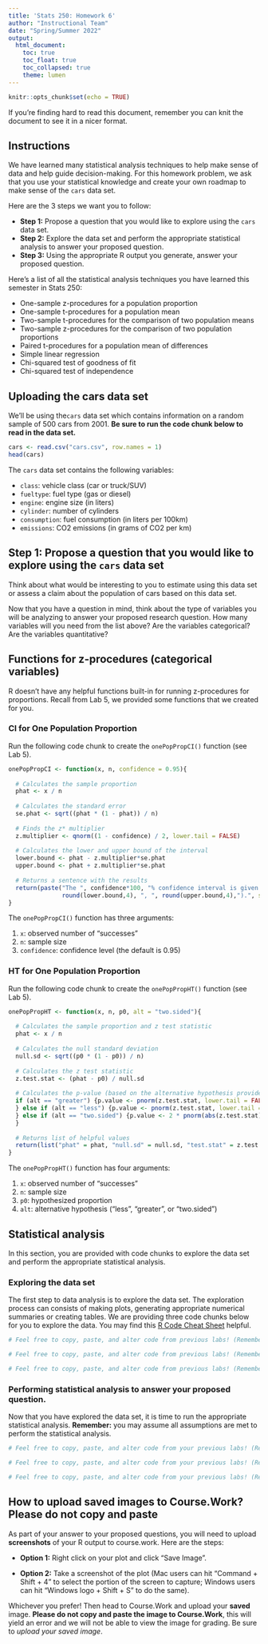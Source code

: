 ---
title: 'Stats 250: Homework 6'
author: "Instructional Team"
date: "Spring/Summer 2022"
output:
  html_document:
    toc: true
    toc_float: true
    toc_collapsed: true
    theme: lumen
---

```{r setup, include=FALSE}
knitr::opts_chunk$set(echo = TRUE)
```

If you're finding hard to read this document, remember you can knit the document to see it in a nicer format.

## Instructions 
We have learned many statistical analysis techniques to help make sense of data and help guide decision-making.  For this homework problem, we ask that you use
your statistical knowledge and create your own roadmap to make sense of the `cars` data set.  

Here are the 3 steps we want you to follow: 

- **Step 1:** Propose a question that you would like to explore using the `cars` data set.
- **Step 2:** Explore the data set and perform the appropriate statistical analysis to answer your proposed question.  
- **Step 3:** Using the appropriate R output you generate, answer your proposed question.

Here's a list of all the statistical analysis techniques you have learned this semester in Stats 250:

- One-sample z-procedures for a population proportion
- One-sample t-procedures for a population mean
- Two-sample t-procedures for the comparison of two population means
- Two-sample z-procedures for the comparison of two population proportions
- Paired t-procedures for a population mean of differences
- Simple linear regression
- Chi-squared test of goodness of fit
- Chi-squared test of independence


## Uploading the cars data set 
We'll be using the`cars` data set which contains information on a random sample of 500 cars from 2001. **Be sure to run the code chunk below to read in the data set.**

```{r carsdata, error = T}
cars <- read.csv("cars.csv", row.names = 1)
head(cars)
```

The `cars` data set contains the following variables:

- `class`: vehicle class (car or truck/SUV)
- `fueltype`: fuel type (gas or diesel)
- `engine`: engine size (in liters)
- `cylinder`: number of cylinders
- `consumption`: fuel consumption (in liters per 100km)
- `emissions`: CO2 emissions (in grams of CO2 per km)


## Step 1: Propose a question that you would like to explore using the `cars` data set 
Think about what would be interesting to you to estimate using this data set or assess a claim about the population of cars based on this data set.   

Now that you have a question in mind, think about the type of variables you will be analyzing to answer your proposed research question.  How many variables will you need from the list above? Are the variables categorical? Are the variables quantitative? 


## Functions for z-procedures (categorical variables)
R doesn't have any helpful functions built-in for running z-procedures for proportions. Recall from Lab 5, we provided some functions that we created for you. 


### CI for One Population Proportion
Run the following code chunk to create the `onePopPropCI()` function (see Lab 5).

```{r onePopPropCIfunction, echo = FALSE}

onePopPropCI <- function(x, n, confidence = 0.95){
  
  # Calculates the sample proportion
  phat <- x / n
  
  # Calculates the standard error
  se.phat <- sqrt((phat * (1 - phat)) / n)
  
  # Finds the z* multiplier
  z.multiplier <- qnorm((1 - confidence) / 2, lower.tail = FALSE)
  
  # Calculates the lower and upper bound of the interval
  lower.bound <- phat - z.multiplier*se.phat
  upper.bound <- phat + z.multiplier*se.phat
  
  # Returns a sentence with the results
  return(paste("The ", confidence*100, "% confidence interval is given as: (",
               round(lower.bound,4), ", ", round(upper.bound,4),").", sep = ""))
}

```

The `onePopPropCI()` function has three arguments:

1. `x`: observed number of "successes"
2. `n`: sample size 
3. `confidence`: confidence level (the default is 0.95)


### HT for One Population Proportion

Run the following code chunk to create the `onePopPropHT()` function (see Lab 5).

```{r onePopPropHTfunction, echo = FALSE}

onePopPropHT <- function(x, n, p0, alt = "two.sided"){
  
  # Calculates the sample proportion and z test statistic
  phat <- x / n
  
  # Calculates the null standard deviation
  null.sd <- sqrt((p0 * (1 - p0)) / n)
  
  # Calculates the z test statistic
  z.test.stat <- (phat - p0) / null.sd
  
  # Calculates the p-value (based on the alternative hypothesis provided - default is two-sided)
  if (alt == "greater") {p.value <- pnorm(z.test.stat, lower.tail = FALSE)
  } else if (alt == "less") {p.value <- pnorm(z.test.stat, lower.tail = TRUE)
  } else if (alt == "two.sided") {p.value <- 2 * pnorm(abs(z.test.stat), lower.tail = FALSE)
  }
  
  # Returns list of helpful values
  return(list("phat" = phat, "null.sd" = null.sd, "test.stat" = z.test.stat, "p.value" = p.value))
}
```

The `onePopPropHT()` function has four arguments:

1. `x`: observed number of "successes"
2. `n`: sample size 
3. `p0`: hypothesized proportion
4. `alt`: alternative hypothesis ("less", "greater", or "two.sided")


## Statistical analysis 
In this section, you are provided with code chunks to explore the data set and perform the appropriate statistical analysis. 


### Exploring the data set 
The first step to data analysis is to explore the data set.  The exploration  process can consists of making plots, generating appropriate numerical summaries or creating tables.  We are providing three code chunks below for you to explore the data.  You may find this [R Code Cheat Sheet](https://docs.google.com/spreadsheets/d/1tTTYeAIpeSeCA72GiutRZ9k2oAXvrITCuV4NUPA0_lo/edit#gid=0) helpful. 

```{r exploration1, error = T}
# Feel free to copy, paste, and alter code from previous labs! (Remember that this text is a comment, so R ignores it; you can delete it if you want. If you don't delete it, START CODE ON THE NEXT BLANK LINE)

```

```{r exploration2, error = T}
# Feel free to copy, paste, and alter code from previous labs! (Remember that this text is a comment, so R ignores it; you can delete it if you want. If you don't delete it, START CODE ON THE NEXT BLANK LINE)

```

```{r exploration3, error = T}
# Feel free to copy, paste, and alter code from previous labs! (Remember that this text is a comment, so R ignores it; you can delete it if you want. If you don't delete it, START CODE ON THE NEXT BLANK LINE)

```


### Performing statistical analysis to answer your proposed question.  
Now that you have explored the data set, it is time to run the appropriate statistical analysis.  **Remember:** you may assume all assumptions are met to perform the statistical analysis. 

```{r analysis1, error = T}
# Feel free to copy, paste, and alter code from your previous labs! (Remember that this text is a comment, so R ignores it; you can delete it if you want. If you don't delete it, START CODE ON THE NEXT BLANK LINE)

```

```{r analysis2, error = T}
# Feel free to copy, paste, and alter code from your previous labs! (Remember that this text is a comment, so R ignores it; you can delete it if you want. If you don't delete it, START CODE ON THE NEXT BLANK LINE)

```

```{r analysis3, error = T}
# Feel free to copy, paste, and alter code from your previous labs! (Remember that this text is a comment, so R ignores it; you can delete it if you want. If you don't delete it, START CODE ON THE NEXT BLANK LINE)

```


## How to upload saved images to Course.Work? Please do not copy and paste
As part of your answer to your proposed questions, you will need to upload **screenshots** of your R output to course.work.  Here are the steps:

- **Option 1:** Right click on your plot and click "Save Image".

- **Option 2:** Take a screenshot of the plot (Mac users can hit "Command + Shift + 4" to select the portion of the screen to capture; Windows users can hit "Windows logo + Shift + S" to do the same).

Whichever you prefer! Then head to Course.Work and upload your **saved** image. **Please do not copy and paste the image to Course.Work**, this will yield an error and we will not be able to view the image for grading.  Be sure to *upload your saved image*.  

